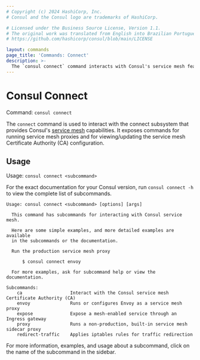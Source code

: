 ```yaml
---
# Copyright (c) 2024 HashiCorp, Inc.
# Consul and the Consul logo are trademarks of HashiCorp.

# Licensed under the Business Source License, Version 1.1.
# The original work was translated from English into Brazilian Portuguese.
# https://github.com/hashicorp/consul/blob/main/LICENSE

layout: commands
page_title: 'Commands: Connect'
description: >-
  The `consul connect` command interacts with Consul's service mesh features. It exposes top-level commands for interacting with the internal CA and service mesh proxies, exposing services through ingress gateways, and applying iptables rules.
---
```


# Consul Connect

Command: `consul connect`

The `connect` command is used to interact with the connect subsystem
that provides Consul's [service mesh](/consul/docs/connect) capabilities.
It exposes commands for running service mesh proxies and
for viewing/updating the service mesh Certificate Authority (CA) configuration.

## Usage

Usage: `consul connect <subcommand>`

For the exact documentation for your Consul version, run `consul connect -h` to view
the complete list of subcommands.

```text
Usage: consul connect <subcommand> [options] [args]

  This command has subcommands for interacting with Consul service mesh.

  Here are some simple examples, and more detailed examples are available
  in the subcommands or the documentation.

  Run the production service mesh proxy

      $ consul connect envoy

  For more examples, ask for subcommand help or view the documentation.

Subcommands:
    ca                  Interact with the Consul service mesh Certificate Authority (CA)
    envoy               Runs or configures Envoy as a service mesh proxy
    expose              Expose a mesh-enabled service through an Ingress gateway
    proxy               Runs a non-production, built-in service mesh sidecar proxy
    redirect-traffic    Applies iptables rules for traffic redirection
```

For more information, examples, and usage about a subcommand, click on the name
of the subcommand in the sidebar.
